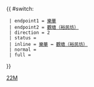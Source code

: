 {{ #switch: {{{format|}}}
  | endpoint1 = [[樂華巴士總站|樂華]]
  | endpoint2 = [[裕民坊公共運輸交匯處|觀塘（裕民坊）]]
  | direction = 2
  | status = 
  | inline = [[樂華巴士總站|樂華]] ↔ [[裕民坊公共運輸交匯處|觀塘（裕民坊）]]
  | normal =
  | full =
}}<noinclude>[[Category:九龍專線小巴路線模板|22M]]</noinclude>